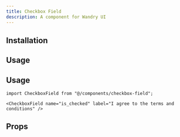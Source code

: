 ```yaml
---
title: Checkbox Field
description: A component for Wandry UI
---
```


## Installation

<CodeBlockCommand
  __pnpm__="pnpm dlx shadcn@latest add https://ui.wandry.com.ua/r/checkbox-field.json"
  __npm__="npx shadcn@latest add https://ui.wandry.com.ua/r/checkbox-field.json"
  __bun__="bunx --bun shadcn@latest add https://ui.wandry.com.ua/r/checkbox-field.json"
  __yarn__="yarn dlx shadcn@latest add https://ui.wandry.com.ua/r/checkbox-field.json"
/>

## Usage

<ComponentPreview
  src="/registry/examples/checkbox-field-demo.tsx"
  name="checkbox-field-demo"
  description="A component for Wandry UI"
  align="center"
/>

## Usage

```tsx
import CheckboxField from "@/components/checkbox-field";
```

```tsx
<CheckboxField name="is_checked" label="I agree to the terms and conditions" />
```

## Props

<AutoTypeTable
  path="registry/wandry-ui/checkbox-field.tsx"
  name="CheckboxFieldProps"
/>
